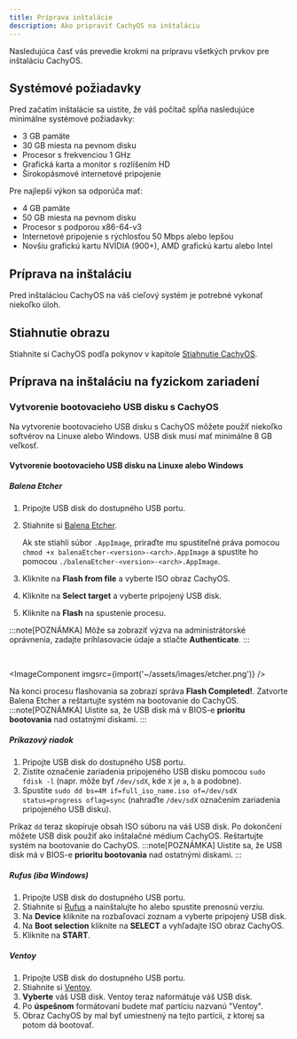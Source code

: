 ```yaml
---
title: Príprava inštalácie
description: Ako pripraviť CachyOS na inštaláciu
---
```



Nasledujúca časť vás prevedie krokmi na prípravu všetkých prvkov pre inštaláciu CachyOS.

## Systémové požiadavky

Pred začatím inštalácie sa uistite, že váš počítač spĺňa nasledujúce minimálne systémové požiadavky:

- 3 GB pamäte
- 30 GB miesta na pevnom disku
- Procesor s frekvenciou 1 GHz
- Grafická karta a monitor s rozlíšením HD
- Širokopásmové internetové pripojenie

Pre najlepší výkon sa odporúča mať:

- 4 GB pamäte
- 50 GB miesta na pevnom disku
- Procesor s podporou x86-64-v3
- Internetové pripojenie s rýchlosťou 50 Mbps alebo lepšou
- Novšiu grafickú kartu NVIDIA (900+), AMD grafickú kartu alebo Intel

## Príprava na inštaláciu

Pred inštaláciou CachyOS na váš cieľový systém je potrebné vykonať niekoľko úloh.

## Stiahnutie obrazu

Stiahnite si CachyOS podľa pokynov v kapitole [Stiahnutie CachyOS](/cachyos_basic/download/).

## Príprava na inštaláciu na fyzickom zariadení

### Vytvorenie bootovacieho USB disku s CachyOS

Na vytvorenie bootovacieho USB disku s CachyOS môžete použiť niekoľko softvérov na Linuxe alebo Windows. USB disk musí mať minimálne 8 GB veľkosť.

#### Vytvorenie bootovacieho USB disku na Linuxe alebo Windows

##### Balena Etcher

<Steps>

1. Pripojte USB disk do dostupného USB portu.
2. Stiahnite si [Balena Etcher](https://etcher.balena.io/).

   Ak ste stiahli súbor `.AppImage`, priraďte mu spustiteľné práva pomocou `chmod +x balenaEtcher-<version>-<arch>.AppImage` a spustite ho pomocou `./balenaEtcher-<version>-<arch>.AppImage`.

3. Kliknite na **Flash from file** a vyberte ISO obraz CachyOS.
4. Kliknite na **Select target** a vyberte pripojený USB disk.
5. Kliknite na **Flash** na spustenie procesu.

</Steps>

:::note[POZNÁMKA]
Môže sa zobraziť výzva na administrátorské oprávnenia, zadajte prihlasovacie údaje a stlačte **Authenticate**.
:::

<br />

<ImageComponent imgsrc={import('~/assets/images/etcher.png')} />

Na konci procesu flashovania sa zobrazí správa **Flash Completed!**. Zatvorte Balena Etcher a reštartujte systém na bootovanie do CachyOS.
:::note[POZNÁMKA]
Uistite sa, že USB disk má v BIOS-e **prioritu bootovania** nad ostatnými diskami.
:::

##### Príkazový riadok

<Steps>

1. Pripojte USB disk do dostupného USB portu.
2. Zistite označenie zariadenia pripojeného USB disku pomocou `sudo fdisk -l` (napr. môže byť `/dev/sdX`, kde `X` je `a`, `b` a podobne).
3. Spustite `sudo dd bs=4M if=full_iso_name.iso of=/dev/sdX status=progress oflag=sync` (nahraďte `/dev/sdX` označením zariadenia pripojeného USB disku).

</Steps>

Príkaz `dd` teraz skopíruje obsah ISO súboru na váš USB disk. Po dokončení môžete USB disk použiť ako inštalačné médium CachyOS. Reštartujte systém na bootovanie do CachyOS.
:::note[POZNÁMKA]
Uistite sa, že USB disk má v BIOS-e **prioritu bootovania** nad ostatnými diskami.
:::

##### Rufus (iba Windows)

<Steps>

1. Pripojte USB disk do dostupného USB portu.
2. Stiahnite si [Rufus](https://rufus.ie/) a nainštalujte ho alebo spustite prenosnú verziu.
3. Na **Device** kliknite na rozbaľovací zoznam a vyberte pripojený USB disk.
4. Na **Boot selection** kliknite na **SELECT** a vyhľadajte ISO obraz CachyOS.
5. Kliknite na **START**.

</Steps>

##### Ventoy

<Steps>

1. Pripojte USB disk do dostupného USB portu.
2. Stiahnite si [Ventoy](https://www.ventoy.net/en/download.html).
3. **Vyberte** váš USB disk. Ventoy teraz naformátuje váš USB disk.
4. Po **úspešnom** formátovaní budete mať partíciu nazvanú "Ventoy".
5. Obraz CachyOS by mal byť umiestnený na tejto partícii, z ktorej sa potom dá bootovať.

</Steps>
